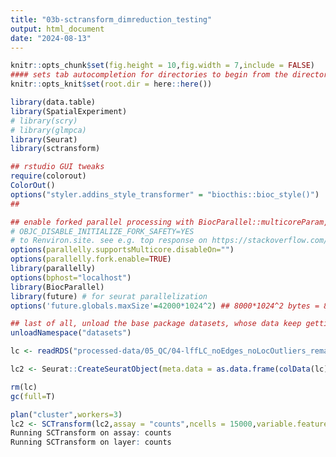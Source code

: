 ```yaml
---
title: "03b-sctransform_dimreduction_testing"
output: html_document
date: "2024-08-13"
---
```


```r
knitr::opts_chunk$set(fig.height = 10,fig.width = 7,include = FALSE)
#### sets tab autocompletion for directories to begin from the directory containing the .Rproj session, instead of the script's directory if different
knitr::opts_knit$set(root.dir = here::here())

library(data.table)
library(SpatialExperiment)
# library(scry)
# library(glmpca)
library(Seurat)
library(sctransform)

## rstudio GUI tweaks
require(colorout)
ColorOut()
options("styler.addins_style_transformer" = "biocthis::bioc_style()")
##

## enable forked parallel processing with BiocParallel::multicoreParam, future::, etc. seemed to need this a couple times, but otherwise havent so its here as a preventative measure. part of this is adding the line 
# OBJC_DISABLE_INITIALIZE_FORK_SAFETY=YES
# to Renviron.site. see e.g. top response on https://stackoverflow.com/questions/73638290/python-on-mac-is-it-safe-to-set-objc-disable-initialize-fork-safety-yes-globall 
options(parallelly.supportsMulticore.disableOn="")
options(parallelly.fork.enable=TRUE)
library(parallelly)
options(bphost="localhost")
library(BiocParallel)
library(future) # for seurat parallelization
options('future.globals.maxSize'=42000*1024^2) ## 8000*1024^2 bytes = 8GB

## last of all, unload the base package datasets, whose data keep getting in the way of autocompletions (e.g., Theoph is priortized over TRUE)
unloadNamespace("datasets")
```

```r
lc <- readRDS("processed-data/05_QC/04-lffLC_noEdges_noLocOutliers_remainder1pctileUMIorGene-removed.RDS")

lc2 <- Seurat::CreateSeuratObject(meta.data = as.data.frame(colData(lc)),counts = counts(lc),assay = "counts",min.cells = 1,min.features = 1)

rm(lc)
gc(full=T)
```

```r
plan("cluster",workers=3)
lc2 <- SCTransform(lc2,assay = "counts",ncells = 15000,variable.features.n = 6000,conserve.memory = T,vars.to.regress = "sample_id")
Running SCTransform on assay: counts
Running SCTransform on layer: counts

```
